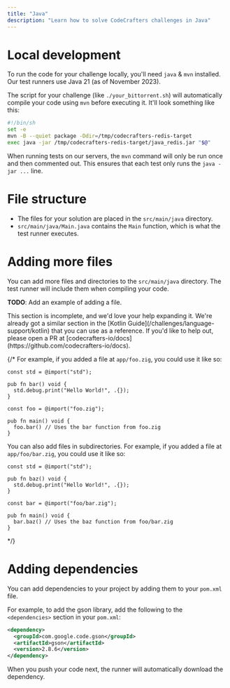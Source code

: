 ```yaml
---
title: "Java"
description: "Learn how to solve CodeCrafters challenges in Java"
---
```


# Local development

To run the code for your challenge locally, you'll need `java` & `mvn` installed. Our test runners use Java 21 (as of November 2023).

The script for your challenge (like `./your_bittorrent.sh`) will automatically compile your code using `mvn` before executing it. It'll
look something like this:

```sh
#!/bin/sh
set -e
mvn -B --quiet package -Ddir=/tmp/codecrafters-redis-target
exec java -jar /tmp/codecrafters-redis-target/java_redis.jar "$@"
```

When running tests on our servers, the `mvn` command will only be run once and then commented out. This ensures that each test only runs the `java -jar ...` line.

# File structure

- The files for your solution are placed in the `src/main/java` directory.
- `src/main/java/Main.java` contains the `Main` function, which is what the test runner executes.

# Adding more files

You can add more files and directories to the `src/main/java` directory. The test runner will include them when compiling your code.

**TODO**: Add an example of adding a file.

<Note>
  This section is incomplete, and we'd love your help expanding it. We're already
  got a similar section in the [Kotlin Guide](/challenges/language-support/kotlin) that you can use as a reference. If you'd like to help out, please
  open a PR at [codecrafters-io/docs](https://github.com/codecrafters-io/docs).
</Note>

{/* For example, if you added a file at `app/foo.zig`, you could use it like so:

<CodeGroup>

```zig app/foo.zig
const std = @import("std");

pub fn bar() void {
  std.debug.print("Hello World!", .{});
}
```

```zig app/main.zig
const foo = @import("foo.zig");

pub fn main() void {
  foo.bar() // Uses the bar function from foo.zig
}
```

</CodeGroup>

You can also add files in subdirectories. For example, if you added a file at `app/foo/bar.zig`, you could use it like so:

<CodeGroup>

```zig app/foo/bar.zig
const std = @import("std");

pub fn baz() void {
  std.debug.print("Hello World!", .{});
}
```

```zig app/main.zig
const bar = @import("foo/bar.zig");

pub fn main() void {
  bar.baz() // Uses the baz function from foo/bar.zig
}
```

</CodeGroup>

*/}


# Adding dependencies

You can add dependencies to your project by adding them to your `pom.xml` file.

For example, to add the gson library, add the following to the `<dependencies>` section in your `pom.xml`:

```xml
<dependency>
  <groupId>com.google.code.gson</groupId>
  <artifactId>gson</artifactId>
  <version>2.8.6</version>
</dependency>
```

When you push your code next, the runner will automatically download the dependency.
